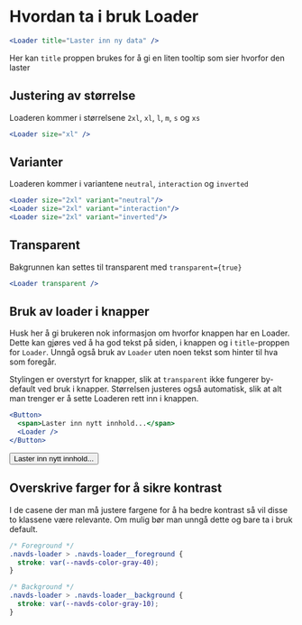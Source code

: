 
<Meta title="ds-react/loader/intro" />

# Hvordan ta i bruk Loader

```jsx
<Loader title="Laster inn ny data" />
```

<Canvas>
  <Loader />
</Canvas>

Her kan `title` proppen brukes for å gi en liten tooltip som sier hvorfor den laster

## Justering av størrelse

Loaderen kommer i størrelsene `2xl`, `xl`, `l`, `m`, `s` og `xs`

```jsx
<Loader size="xl" />
```

<Canvas>
  <Loader size="2xl" />
  <Loader size="xl" />
  <Loader size="l" />
  <Loader size="m" />
  <Loader size="s" />
  <Loader size="xs" />
</Canvas>

## Varianter

Loaderen kommer i variantene `neutral`, `interaction` og `inverted`

```jsx
<Loader size="2xl" variant="neutral"/>
<Loader size="2xl" variant="interaction"/>
<Loader size="2xl" variant="inverted"/>
```

<Canvas>
  <Loader size="2xl" variant="neutral" />
  <Loader size="2xl" variant="interaction" />
  <div style={{ backgroundColor: "black" }}>
    <Loader size="2xl" variant="inverted" />
  </div>
</Canvas>

## Transparent

Bakgrunnen kan settes til transparent med `transparent={true}`

```jsx
<Loader transparent />
```

<Canvas>
  <Loader size="2xl" transparent />
</Canvas>

## Bruk av loader i knapper

Husk her å gi brukeren nok informasjon om hvorfor knappen har en Loader. Dette kan gjøres ved å ha god tekst på siden,
i knappen og i `title`-proppen for `Loader`. Unngå også bruk av `Loader` uten noen tekst som hinter til hva som foregår.

Stylingen er overstyrt for knapper, slik at `transparent` ikke fungerer by-default ved bruk i knapper.
Størrelsen justeres også automatisk, slik at alt man trenger er å sette Loaderen rett inn i knappen.

```jsx
<Button>
  <span>Laster inn nytt innhold...</span>
  <Loader />
</Button>
```

<Canvas>
  <Button>
    <span>Laster inn nytt innhold...</span>
    <Loader />
  </Button>
</Canvas>

## Overskrive farger for å sikre kontrast

I de casene der man må justere fargene for å ha bedre kontrast så vil disse to klassene være relevante.
Om mulig bør man unngå dette og bare ta i bruk default.

```css
/* Foreground */
.navds-loader > .navds-loader__foreground {
  stroke: var(--navds-color-gray-40);
}

/* Background */
.navds-loader > .navds-loader__background {
  stroke: var(--navds-color-gray-10);
}
```
